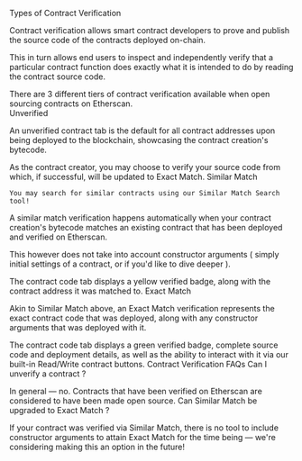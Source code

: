 Types of Contract Verification

Contract verification allows smart contract developers to prove and publish the source code of the contracts deployed on-chain.

This in turn allows end users to inspect and independently verify that a particular contract function does exactly what it is intended to do by reading the contract source code.  

There are 3 different tiers of contract verification available when open sourcing contracts on Etherscan.  
Unverified

An unverified contract tab is the default for all contract addresses upon being deployed to the blockchain, showcasing the contract creation's bytecode.

As the contract creator, you may choose to verify your source code from which, if successful, will be updated to Exact Match.
Similar Match

    You may search for similar contracts using our Similar Match Search tool!

A similar match verification happens automatically when your contract creation's bytecode matches an existing contract that has been deployed and verified on Etherscan.

This however does not take into account constructor arguments ( simply initial settings of a contract, or if you'd like to dive deeper ).  

The contract code tab displays a yellow verified badge, along with the contract address it was matched to.
Exact Match

Akin to Similar Match above, an Exact Match verification represents the exact contract code that was deployed, along with any constructor arguments that was deployed with it.

The contract code tab displays a green verified badge, complete source code and deployment details, as well as the ability to interact with it via our built-in Read/Write contract buttons.
Contract Verification FAQs
Can I unverify a contract ?

In general — no. Contracts that have been verified on Etherscan are considered to have been made open source.
Can Similar Match be upgraded to Exact Match ?

If your contract was verified via Similar Match, there is no tool to include constructor arguments to attain Exact Match for the time being — we're considering making this an option in the future!